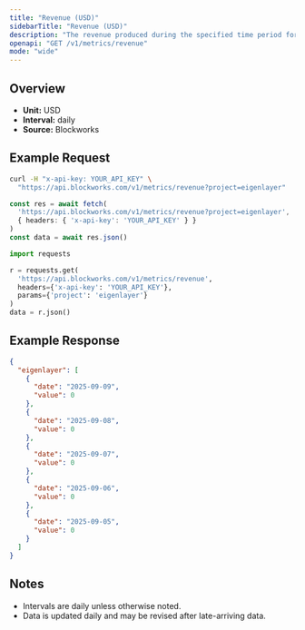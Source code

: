 ```yaml
---
title: "Revenue (USD)"
sidebarTitle: "Revenue (USD)"
description: "The revenue produced during the specified time period for given project."
openapi: "GET /v1/metrics/revenue"
mode: "wide"
---
```


## Overview

- **Unit:** USD
- **Interval:** daily
- **Source:** Blockworks

## Example Request

<CodeGroup>

```bash cURL
curl -H "x-api-key: YOUR_API_KEY" \
  "https://api.blockworks.com/v1/metrics/revenue?project=eigenlayer"
```

```typescript TypeScript
const res = await fetch(
  'https://api.blockworks.com/v1/metrics/revenue?project=eigenlayer',
  { headers: { 'x-api-key': 'YOUR_API_KEY' } }
)
const data = await res.json()
```

```python Python
import requests

r = requests.get(
  'https://api.blockworks.com/v1/metrics/revenue',
  headers={'x-api-key': 'YOUR_API_KEY'},
  params={'project': 'eigenlayer'}
)
data = r.json()
```

</CodeGroup>

## Example Response

```json
{
  "eigenlayer": [
    {
      "date": "2025-09-09",
      "value": 0
    },
    {
      "date": "2025-09-08",
      "value": 0
    },
    {
      "date": "2025-09-07",
      "value": 0
    },
    {
      "date": "2025-09-06",
      "value": 0
    },
    {
      "date": "2025-09-05",
      "value": 0
    }
  ]
}
```

## Notes
- Intervals are daily unless otherwise noted.
- Data is updated daily and may be revised after late-arriving data.